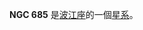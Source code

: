{{NGCInfoBox|NGCID=NGC 685|發現者=約翰·弗里德里希·威廉·赫歇爾|發現日期=1834年10月3日|其他編號=ESO 152-24,AM 0145-530,IRAS01458-5300|曆元=J2000.0|赤經=1時47分42.8秒
|赤緯=-52°45'43"|星座=波江座|星體=星系|星等=11.2|表面亮度=13.7|藍等=11.9}}

'''NGC 685''' 是[[波江座|波江座]]的一個[[星系|星系]]。

{{NGCReference|685}}
{{Catalogs|NGC=685}}